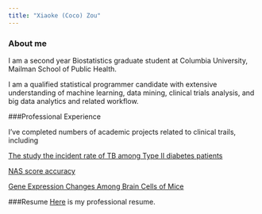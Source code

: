 ```yaml
---
title: "Xiaoke (Coco) Zou"
---
```


### About me

I am a second year Biostatistics graduate student at Columbia University, Mailman School of Public Health. 

I am a qualified statistical programmer candidate with extensive understanding of machine learning, data mining, clinical trials analysis, and big data analytics and related workflow.


###Professional Experience 

I've completed numbers of academic projects related to clinical trails, including 

[The study the incident rate of TB among Type II diabetes patients](https://cocococozou.github.io/dmvstb.github.io/)

[NAS score accuracy](NAS.html) 

[Gene Expression Changes Among Brain Cells of Mice](Mount_Sinai_Project.html)


###Resume
[Here](myresume.html) is my professional resume. 



